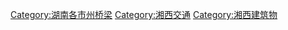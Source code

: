 [[Category:湖南各市州桥梁|Category:湖南各市州桥梁]]
[[Category:湘西交通|Category:湘西交通]]
[[Category:湘西建筑物|Category:湘西建筑物]]